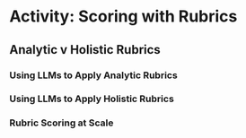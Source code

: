 # Activity: Scoring with Rubrics

## Analytic v Holistic Rubrics

### Using LLMs to Apply Analytic Rubrics

### Using LLMs to Apply Holistic Rubrics

### Rubric Scoring at Scale